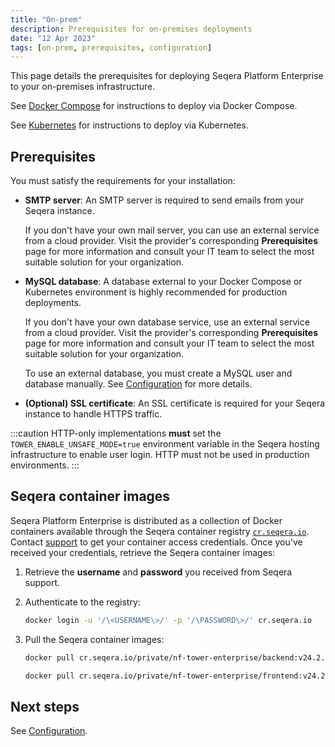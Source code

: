 ```yaml
---
title: "On-prem"
description: Prerequisites for on-premises deployments
date: "12 Apr 2023"
tags: [on-prem, prerequisites, configuration]
---
```


This page details the prerequisites for deploying Seqera Platform Enterprise to your on-premises infrastructure.

See [Docker Compose](../docker-compose.mdx) for instructions to deploy via Docker Compose.

See [Kubernetes](../kubernetes.mdx) for instructions to deploy via Kubernetes.

## Prerequisites

You must satisfy the requirements for your installation:

- **SMTP server**: An SMTP server is required to send emails from your Seqera instance.

  If you don't have your own mail server, you can use an external service from a cloud provider. Visit the provider's corresponding **Prerequisites** page for more information and consult your IT team to select the most suitable solution for your organization.

- **MySQL database**: A database external to your Docker Compose or Kubernetes environment is highly recommended for production deployments. 

  If you don't have your own database service, use an external service from a cloud provider. Visit the provider's corresponding **Prerequisites** page for more information and consult your IT team to select the most suitable solution for your organization.

  To use an external database, you must create a MySQL user and database manually. See [Configuration](../configuration/overview.mdx#seqera-and-redis-databases) for more details.

- **(Optional) SSL certificate**: An SSL certificate is required for your Seqera instance to handle HTTPS traffic.

:::caution
HTTP-only implementations **must** set the `TOWER_ENABLE_UNSAFE_MODE=true` environment variable in the Seqera hosting infrastructure to enable user login. HTTP must not be used in production environments.
:::

## Seqera container images

Seqera Platform Enterprise is distributed as a collection of Docker containers available through the Seqera
container registry [`cr.seqera.io`](https://cr.seqera.io). Contact [support](https://support.seqera.io) to get your container access credentials. Once you've received your credentials, retrieve the Seqera container images:

1. Retrieve the **username** and **password** you received from Seqera support.

2. Authenticate to the registry:

   ```bash
   docker login -u '/\<USERNAME\>/' -p '/\PASSWORD\>/' cr.seqera.io
   ```

3. Pull the Seqera container images:

   ```bash
   docker pull cr.seqera.io/private/nf-tower-enterprise/backend:v24.2.4

   docker pull cr.seqera.io/private/nf-tower-enterprise/frontend:v24.2.4
   ```

## Next steps

See [Configuration](../configuration/overview.mdx).